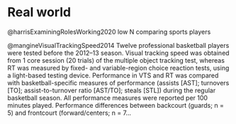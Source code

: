 # Real world


@harrisExaminingRolesWorking2020 low N comparing sports players

@mangineVisualTrackingSpeed2014 Twelve professional basketball players were tested before the 2012–13 season. Visual tracking speed was obtained from 1 core session (20 trials) of the multiple object tracking test, whereas RT was measured by fixed- and variable-region choice reaction tests, using a light-based testing device. Performance in VTS and RT was compared with basketball-specific measures of performance (assists [AST]; turnovers [TO]; assist-to-turnover ratio [AST/TO]; steals [STL]) during the regular basketball season. All performance measures were reported per 100 minutes played. Performance differences between backcourt (guards; n = 5) and frontcourt (forward/centers; n = 7...
